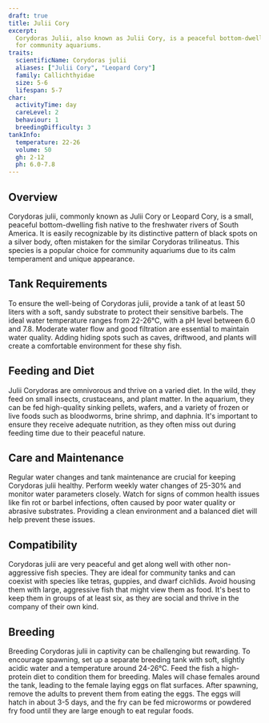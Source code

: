 ```yaml
---
draft: true
title: Julii Cory
excerpt:
  Corydoras Julii, also known as Julii Cory, is a peaceful bottom-dwelling fish with distinctive black markings, ideal
  for community aquariums.
traits:
  scientificName: Corydoras julii
  aliases: ["Julii Cory", "Leopard Cory"]
  family: Callichthyidae
  size: 5-6
  lifespan: 5-7
char:
  activityTime: day
  careLevel: 2
  behaviour: 1
  breedingDifficulty: 3
tankInfo:
  temperature: 22-26
  volume: 50
  gh: 2-12
  ph: 6.0-7.8
---
```


## Overview

Corydoras julii, commonly known as Julii Cory or Leopard Cory, is a small, peaceful bottom-dwelling fish native to the
freshwater rivers of South America. It is easily recognizable by its distinctive pattern of black spots on a silver
body, often mistaken for the similar Corydoras trilineatus. This species is a popular choice for community aquariums due
to its calm temperament and unique appearance.

## Tank Requirements

To ensure the well-being of Corydoras julii, provide a tank of at least 50 liters with a soft, sandy substrate to
protect their sensitive barbels. The ideal water temperature ranges from 22-26°C, with a pH level between 6.0 and 7.8.
Moderate water flow and good filtration are essential to maintain water quality. Adding hiding spots such as caves,
driftwood, and plants will create a comfortable environment for these shy fish.

## Feeding and Diet

Julii Corydoras are omnivorous and thrive on a varied diet. In the wild, they feed on small insects, crustaceans, and
plant matter. In the aquarium, they can be fed high-quality sinking pellets, wafers, and a variety of frozen or live
foods such as bloodworms, brine shrimp, and daphnia. It's important to ensure they receive adequate nutrition, as they
often miss out during feeding time due to their peaceful nature.

## Care and Maintenance

Regular water changes and tank maintenance are crucial for keeping Corydoras julii healthy. Perform weekly water changes
of 25-30% and monitor water parameters closely. Watch for signs of common health issues like fin rot or barbel
infections, often caused by poor water quality or abrasive substrates. Providing a clean environment and a balanced diet
will help prevent these issues.

## Compatibility

Corydoras julii are very peaceful and get along well with other non-aggressive fish species. They are ideal for
community tanks and can coexist with species like tetras, guppies, and dwarf cichlids. Avoid housing them with large,
aggressive fish that might view them as food. It's best to keep them in groups of at least six, as they are social and
thrive in the company of their own kind.

## Breeding

Breeding Corydoras julii in captivity can be challenging but rewarding. To encourage spawning, set up a separate
breeding tank with soft, slightly acidic water and a temperature around 24-26°C. Feed the fish a high-protein diet to
condition them for breeding. Males will chase females around the tank, leading to the female laying eggs on flat
surfaces. After spawning, remove the adults to prevent them from eating the eggs. The eggs will hatch in about 3-5 days,
and the fry can be fed microworms or powdered fry food until they are large enough to eat regular foods.
